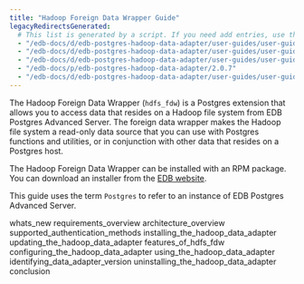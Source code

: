 ```yaml
---
title: "Hadoop Foreign Data Wrapper Guide"
legacyRedirectsGenerated:
  # This list is generated by a script. If you need add entries, use the `legacyRedirects` key.
  - "/edb-docs/d/edb-postgres-hadoop-data-adapter/user-guides/user-guide/2.0.7/index.html"
  - "/edb-docs/d/edb-postgres-hadoop-data-adapter/user-guides/user-guide/2.0.7/conclusion.html"
  - "/edb-docs/d/edb-postgres-hadoop-data-adapter/user-guides/user-guide/2.0.7/genindex.html"
  - "/edb-docs/p/edb-postgres-hadoop-data-adapter/2.0.7"
  - "/edb-docs/d/edb-postgres-hadoop-data-adapter/user-guides/user-guide/2.0.7/whats_new.html"
---
```


The Hadoop Foreign Data Wrapper (`hdfs_fdw`) is a Postgres extension that allows you to access data that resides on a Hadoop file system from EDB Postgres Advanced Server. The foreign data wrapper makes the Hadoop file system a read-only data source that you can use with Postgres functions and utilities, or in conjunction with other data that resides on a Postgres host.

The Hadoop Foreign Data Wrapper can be installed with an RPM package. You can download an installer from the [EDB website](https://www.enterprisedb.com/software-downloads-postgres/).

This guide uses the term `Postgres` to refer to an instance of EDB Postgres Advanced Server.

<div class="toctree" maxdepth="4">

whats_new requirements_overview architecture_overview supported_authentication_methods installing_the_hadoop_data_adapter updating_the_hadoop_data_adapter features_of_hdfs_fdw configuring_the_hadoop_data_adapter using_the_hadoop_data_adapter identifying_data_adapter_version uninstalling_the_hadoop_data_adapter conclusion

</div>
